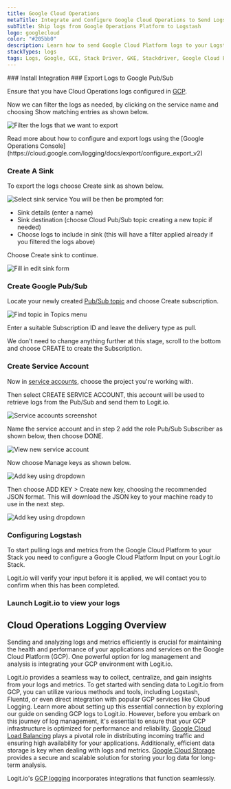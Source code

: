 ```yaml
---
title: Google Cloud Operations
metaTitle: Integrate and Configure Google Cloud Operations to Send Logs
subTitle: Ship logs from Google Operations Platform to Logstash
logo: googlecloud
color: "#205bb0"
description: Learn how to send Google Cloud Platform logs to your Logstash instance - Ship over 100 log data types fast with Logit.io & simplify your log analysis.
stackTypes: logs
tags: Logs, Google, GCE, Stack Driver, GKE, Stackdriver, Google Cloud Platform, GCP, Google Operations, Cloud Operations, Googlecloudplatform
---
```


<Steps>
  ### Install Integration
  <InstallIntegration/>
  ### Export Logs to Google Pub/Sub

  Ensure that you have Cloud Operations logs configured in [GCP](https://console.cloud.google.com/logs).

  Now we can filter the logs as needed, by clicking on the service name and choosing Show matching entries as shown below.

  ![Filter the logs that we want to export](@/images/integrations/google-pubsub/filter_logs.png)

  <Callout type="info">
    Read more about how to configure and export logs using the [Google Operations Console](https://cloud.google.com/logging/docs/export/configure_export_v2)
  </Callout>

  ### Create A Sink

  To export the logs choose Create sink as shown below.

  ![Select sink service](@/images/integrations/google-pubsub/gcp-ss2.png)
  You will be then be prompted for:
  - Sink details (enter a name)
  - Sink destination (choose Cloud Pub/Sub topic creating a new topic if needed)
  - Choose logs to include in sink (this will have a filter applied already if you filtered the logs above)

  Choose Create sink to continue.

  ![Fill in edit sink form](@/images/integrations/google-pubsub/gcp-ss3.png)

  ### Create Google Pub/Sub

  Locate your newly created [Pub/Sub topic](https://console.cloud.google.com/cloudpubsub/topic/) and choose Create subscription.

  ![Find topic in Topics menu](@/images/integrations/google-pubsub/gcp-ss5.png)
  
  Enter a suitable Subscription ID and leave the delivery type as pull.

  We don't need to change anything further at this stage, scroll to the bottom and choose CREATE to create the Subscription.

  ### Create Service Account

  Now in [service accounts](https://console.cloud.google.com/iam-admin/serviceaccounts), choose the project you're working with. 
      
  Then select CREATE SERVICE ACCOUNT, this account will be used to retrieve logs from the Pub/Sub and send them to Logit.io.

  ![Service accounts screenshot](@/images/integrations/google-pubsub/gcp-ss8.png)

  Name the service account and in step 2 add the role Pub/Sub Subscriber as shown below, then choose DONE.
  
  ![View new service account](@/images/integrations/google-pubsub/gcp-ss11.png)

  Now choose Manage keys as shown below.

  ![Add key using dropdown](@/images/integrations/google-pubsub/gcp-ss12.png)

  Then choose ADD KEY > Create new key, choosing the recommended JSON format. This will download the JSON key to your machine ready to use in the next step.

  ![Add key using dropdown](@/images/integrations/google-pubsub/gcp-ss13.png)

  ### Configuring Logstash

  To start pulling logs and metrics from the Google Cloud Platform to your Stack you need to configure a Google Cloud Platform Input on your Logit.io Stack.

  <ConfigurePubSub type="" utmSource="Google_Cloud_Operations" utmMedium="google" utmCampaign="googlecloudplatform"/>

  <Callout type="info">
    Logit.io will verify your input before it is applied, we will contact you to confirm when this has been completed.
  </Callout>

  ### Launch Logit.io to view your logs
  <LaunchStack utmMedium="google" utmCampaign="googlecloudplatform" source="Google_Cloud_Operations" />
</Steps>

## Cloud Operations Logging Overview

Sending and analyzing logs and metrics efficiently is crucial for maintaining the health and performance of your applications 
and services on the Google Cloud Platform (GCP). One powerful option for log management and analysis is integrating your GCP environment with Logit.io.

Logit.io provides a seamless way to collect, centralize, and gain insights from your logs and metrics. To get started with sending data to 
Logit.io from GCP, you can utilize various methods and tools, including Logstash, Fluentd, or even direct integration with popular GCP services 
like Cloud Logging. Learn more about setting up this essential connection by exploring our guide on sending GCP logs to Logit.io. 
However, before you embark on this journey of log management, it's essential to ensure that your GCP infrastructure is optimized for 
performance and reliability. [Google Cloud Load Balancing](/integrations/log-management/google-cloud/load-balancing) plays a pivotal role in 
distributing incoming traffic and ensuring high availability for your applications. Additionally, efficient data storage is key when dealing with logs and metrics. 
[Google Cloud Storage](/integrations/log-management/google-cloud/storage-audit) provides a secure and scalable solution for 
storing your log data for long-term analysis.

Logit.io's [GCP logging](https://logit.io/solutions/gcp-logging/) incorporates integrations that function seamlessly.
